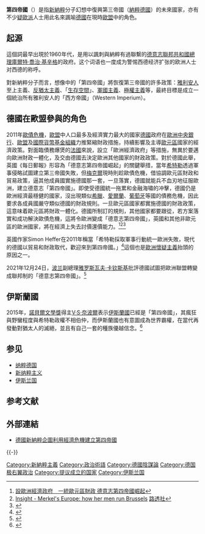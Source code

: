 '''第四帝國'''（{{lang-de|Viertes Reich}}）是指[[新納粹|新納粹]]分子幻想中復興第三帝國（[[納粹德國|納粹德國]]）的未來國家，亦有不少[[歐洲懷疑主義|疑歐派]]人士用此名來諷喻[[德國|德國]]在現時[[欧洲联盟|歐盟]]中的角色。

== 起源 ==
這個詞最早出現於1960年代，是用以諷刺與納粹有過聯繫的[[德国总理|德意志聯邦共和國總理]][[庫爾特·喬治·基辛格|庫爾特·喬治·基辛格]]的政府。这个词语也一度成为警惕西德经济扩张的欧洲人士对西德的称呼。

對新納粹分子而言，想像中的「第四帝國」將恢復第三帝國的許多政策：[[雅利安人|雅利安人]]至上主義、[[反猶太主義|反猶太主義]]、「[[生存空間|生存空間]]」、[[軍國主義|軍國主義]]、[[極權主義|極權主義]]等，最終目標是成立一個統治所有雅利安人的「西方帝國」（Western Imperium）。

== 德國在歐盟參與的角色 ==
2011年[[歐洲主權債務危機|歐債危機]]，[[欧洲联盟|歐盟]]中人口最多及經濟實力最大的國家[[德國|德國]]政府在[[歐洲中央銀行|歐洲中央銀行]]、[[歐盟|歐盟]]及[[國際貨幣基金組織|國際貨幣基金組織]]力推緊縮財政措施，持續影響及主導[[歐元區|歐元區]]國家的經濟政策。對面臨債務爆煲的[[法國|法國]]來說，設立「歐洲經濟政府」等措施，無異於要邁向歐洲財政一體化，及交由德國去決定歐洲其他國家的財政政策。對於德國此舉，英國《每日郵報》形容為「德意志第四帝國崛起」的關鍵舉措，當年[[希特勒|希特勒]]透過軍事侵略試圖建立第三帝國失敗，但[[梅克爾|梅克爾]]現時則趁歐債危機，借協調歐元區財政和貿易政策，逼其他成員國實施德國那一套，一旦落實，德國就能兵不血刃地征服歐洲，建立德意志「第四帝國」。即使受德國統一拖累和金融海嘯的冲擊，德國仍是歐洲經濟最穩健的國家，沒出現類似[[希臘|希臘]]、[[愛爾蘭|愛爾蘭]]、[[葡萄牙|葡萄牙]]等國的債務危機，因此要求各成員國嚴守類似德國的財政規則。一旦歐元區國家都實施德國的財政政策，這意味着歐元區將財政一體化。德國所制訂的規則，其他國家都要跟從，若方案落實和成功解決歐債危機，這將令歐洲變成「德意志第四帝國」，英國和其他非歐元區的歐洲國家，將在經濟上失去討價還價能力。<ref>[http://hk.apple.nextmedia.com/international/art/20110818/15534043 設歐洲經濟政府　一統歐元區財政 德意志第四帝國崛起]</ref><ref>[http://uk.reuters.com/article/2013/10/24/uk-eu-germany-influence-insight-idUKBRE99N05C20131024 Insight - Merkel's Europe: how her men run Brussels] [[路透社|路透社]]</ref><ref>{{Cite news|title=Polish Opposition Leader: Kaczynski Warns of Germany's 'Imperial' Ambitions|url=https://www.spiegel.de/international/europe/polish-opposition-leader-kaczynski-warns-of-germany-s-imperial-ambitions-a-790034.html|newspaper=Der Spiegel|date=2011-10-05|accessdate=2022-02-08|issn=2195-1349|language=en}}</ref> 

英國作家Simon Heffer在2011年稱當「希特勒採取軍事行動統一歐洲失敗，現代的德國以貿易和財政取代，歡迎來到第四帝國。」<ref>{{Cite web|title=SIMON HEFFER: Rise of the Fourth Reich, how Germany is using the financial crisis to conquer Europe|url=https://www.dailymail.co.uk/news/article-2026840/European-debt-summit-Germany-using-financial-crisis-conquer-Europe.html|access-date=2022-02-08|date=2011-08-17|work=Mail Online}}</ref>這個也是[[歐洲懷疑主義|歐洲懷疑主義]]抬頭的原因之一。

2021年12月24日，[[波兰|波兰]]副總理[[雅罗斯瓦夫·卡钦斯基|雅罗斯瓦夫·卡钦斯基]]批評德國試圖把歐洲聯盟轉變成聯邦制的「德意志第四帝國」。<ref>{{Cite web|title=波兰副总理：德国要将欧盟变成德意志第四帝国|url=https://www.rfi.fr/cn/欧洲/20211224-波兰执政党党首-德国要将欧盟变成德意志第四帝国|access-date=2022-02-08|date=2021-12-24|work=RFI - 法国国际广播电台|language=zh-Hans}}</ref>

== 伊斯蘭國 ==
2015年，[[諾貝爾文學獎|諾貝爾文學獎]]得主[[V·S·奈波爾|V·S·奈波爾]]表示[[伊斯蘭國|伊斯蘭國]]已經是「第四帝國」，其瘋狂與野蠻程度與希特勒政權不相伯仲，而伊斯蘭國也有意圖成為世界霸權，在當代再發動對猶太人的滅絕，並且有自己一套的種族優越信念。<ref>{{Cite web|title=A grotesque love of propaganda. Unspeakable barbarity. The loathing of Jews - and a hunger for world domination. In this stunning intervention, literary colossus V.S. NAIPAUL says ISIS is now the Fourth Reich|url=https://www.dailymail.co.uk/debate/article-3005882/A-grotesque-love-propaganda-Unspeakable-barbarity-loathing-Jews-hunger-world-domination-stunning-intervention-literary-colossus-V-S-NAIPAUL-says-ISIS-Fourth-Reich.html|access-date=2022-02-08|date=2015-03-22|last=Naipaul|first=V. s|work=Mail Online}}</ref>

== 参见 ==
* [[纳粹德国|纳粹德国]]
* [[新纳粹主义|新纳粹主义]]
* [[伊斯兰国|伊斯兰国]]

== 参考文献 ==
{{Reflist}}

== 外部連結 ==
* [https://web.archive.org/web/20090925132749/http://www.stnn.cc:82/euro_asia/200902/t20090227_987038.html 德國新納粹企圖利用經濟危機建立第四帝國]

{{-}}
{{German Reich}}
{{ISIL}}

{{Portal box|德国|纳粹德国|伊斯兰教}}

[[Category:新納粹主義|Category:新納粹主義]]
[[Category:政治術語|Category:政治術語]]
[[Category:德國陰謀論|Category:德國陰謀論]]
[[Category:德国极右翼政治|Category:德国极右翼政治]]
[[Category:提议成立的国家|Category:提议成立的国家]]
[[Category:伊斯兰国|Category:伊斯兰国]]
